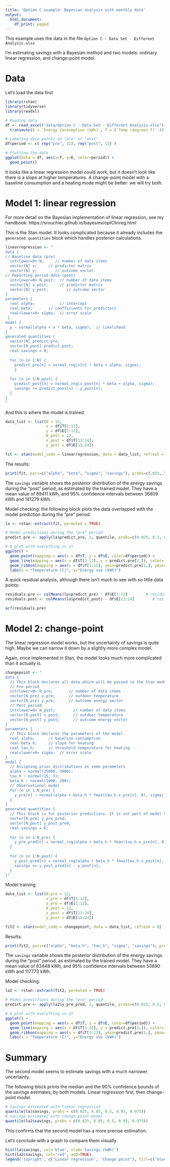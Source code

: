 ```yaml
---
title: 'Option C example: Bayesian analysis with monthly data'
output:
  html_document:
    df_print: paged
---
```


This example uses the data in the file `Option C - Data Set - Different Analysis.xlsx`

I'm estimating savings with a Bayesian method and two models: ordinary linear regression, and change-point model.

# Data

Let's load the data first

```r
library(rstan)
library(tidyverse)
library(readxl)

# Reading data
df <- read_excel("data/Option C - Data Set - Different Analysis.xlsx") %>%
  transmute(E = `Energy Consumption (kWh)`, T = (`Temp (degrees F)`-32)/1.8)

# Labeling data points as "pre" or "post"
df$period <- c( rep("pre", 12), rep("post", 12) )

# Plotting the data
ggplot(data = df, aes(x=T, y=E, color=period)) +
  geom_point()

```

It looks like a linear regression model could work, but it doesn't look like there is a slope at higher temperatures. A change-point model with a baseline consumption and a heating mode might be better: we will try both.

# Model 1: linear regression

For more detail on the Bayesian implementation of linear regression, see my handbook: https://srouchier.github.io/bayesmv/optClinreg.html

This is the Stan model. It looks complicated because it already includes the `generated quantities` block which handles posterior calculations.

```r
linearregression <- "
data {
// Baseline data (pre)
  int<lower=0> N;     // number of data items
  vector[N] x;     // predictor matrix
  vector[N] y;        // outcome vector
// Reporting period data (post)
  int<lower=0> N_post;  // number of data items
  vector[N] x_post;     // predictor matrix
  vector[N] y_post;        // outcome vector
}
parameters {
  real alpha;           // intercept
  real beta;       // coefficients for predictors
  real<lower=0> sigma;  // error scale
 }
model {
  y ~ normal(alpha + x * beta, sigma);  // likelihood
}
generated quantities {
  vector[N] predict_pre;
  vector[N_post] predict_post;
  real savings = 0;
  
  for (n in 1:N) {
    predict_pre[n] = normal_rng(x[n] * beta + alpha, sigma);
    }
  
  for (n in 1:N_post) {
    predict_post[n] = normal_rng(x_post[n] * beta + alpha, sigma);
    savings += predict_post[n] - y_post[n];
  }
}
"
```


And this is where the model is trained

```r
data_list <- list(N = 12,
                  x = df$T[1:12],
                  y = df$E[1:12],
                  N_post = 12,
                  x_post = df$T[13:24],
                  y_post = df$E[13:24])

fit <- stan(model_code = linearregression, data = data_list, refresh = 0)
```

The results:

```r
print(fit, pars=c("alpha", "beta", "sigma", "savings"), probs=c(.025,.5,.975))
```

The `savings` variable shows the posterior distribution of the energy savings during the "post" period, as estimated by the trained model. They have a mean value of 89411 kWh, and 95% confidence intervals between 36809 kWh and 141279 kWh.

Model checking: the following block plots the data overlapped with the model prediction during the "pre" period.

```r
la <- rstan::extract(fit, permuted = TRUE)

# Model predictions during the "pre" period
predict.pre <- apply(la$predict_pre, 2, quantile, probs=c(0.025, 0.5, 0.975))

# A plot with everything in it
ggplot() +
  geom_point(mapping = aes(x = df$T, y = df$E, color=df$period)) +
  geom_line(mapping = aes(x = df$T[1:12], y = predict.pre[2,]), color='blue') +
  geom_ribbon(mapping = aes(x = df$T[1:12], ymin=predict.pre[1,], ymax=predict.pre[3,]), fill='blue', alpha=0.1)
  labs(x = "Temperature (C)", y="Energy use (kWh)")
```

A quick residual analysis, although there isn't much to see with so little data points:

```r
residuals.pre <- colMeans(la$predict_pre) - df$E[1:12]        # residuals
residuals.post <- colMeans(la$predict_post) - df$E[13:24]        # residuals

acf(residuals.pre)
```

# Model 2: change-point

The linear regression model works, but the uncertainty of savings is quite high. Maybe we can narrow it down by a slightly more complex model.

\begin{align}
y_n & = \alpha + \beta_{h}(\tau_{h}-x_n)^+ + \varepsilon_n (\#eq:cp1) \\
\varepsilon_n & \sim \mathrm{normal}\left(0, \sigma\right) (\#eq:cp2)
\end{align}

Again, once implemented in Stan, the model looks much more complicated than it actually is.

```r
changepoint <- "
data {
  // This block declares all data which will be passed to the Stan model.
  // Pre period
  int<lower=0> N_pre;       // number of data items
  vector[N_pre] x_pre;      // outdoor temperature
  vector[N_pre] y_pre;      // outcome energy vector
  // Post period
  int<lower=0> N_post;        // number of data items
  vector[N_post] x_post;      // outdoor temperature
  vector[N_post] y_post;      // outcome energy vector
}
parameters {
  // This block declares the parameters of the model.
  real alpha;      // baseline consumption
  real beta_h;     // slope for heating
  real tau_h;      // threshold temperature for heating
  real<lower=0> sigma;  // error scale
}
model {
  // Assigning prior distributions on some parameters
  alpha ~ normal(25000, 3000);
  tau_h ~ normal(15, 3);
  beta_h ~ normal(1000, 200);
  // Observational model
  for (n in 1:N_pre) {
    y_pre[n] ~ normal(alpha + beta_h * fmax(tau_h-x_pre[n], 0), sigma);
  }
}
generated quantities {
  // This block is for posterior predictions. It is not part of model training
  vector[N_pre] y_pre_pred;
  vector[N_post] y_post_pred;
  real savings = 0;
  
  for (n in 1:N_pre) {
    y_pre_pred[n] = normal_rng(alpha + beta_h * fmax(tau_h-x_pre[n], 0), sigma);
  }
  
  for (n in 1:N_post) {
    y_post_pred[n] = normal_rng(alpha + beta_h * fmax(tau_h-x_post[n], 0), sigma);
    savings += y_post_pred[n] - y_post[n];
  }
}"
```

Model training:

```r
data_list <- list(N_pre = 12,
                  x_pre = df$T[1:12],
                  y_pre = df$E[1:12],
                  N_post = 12,
                  x_post = df$T[13:24],
                  y_post = df$E[13:24])

fit2 <- stan(model_code = changepoint, data = data_list, refresh = 0)
```

Results:

```r
print(fit2, pars=c("alpha", "beta_h", "tau_h", "sigma", "savings"), probs=c(.025,.5,.975))
```

The `savings` variable shows the posterior distribution of the energy savings during the "post" period, as estimated by the trained model. They have a mean value of 83448 kWh, and 95% confidence intervals between 50890 kWh and 117773 kWh.

Model checking:

```r
la2 <- rstan::extract(fit2, permuted = TRUE)

# Model predictions during the "pre" period
predict.pre <- apply(la2$y_pre_pred, 2, quantile, probs=c(0.025, 0.5, 0.975))

# A plot with everything in it
ggplot() +
  geom_point(mapping = aes(x = df$T, y = df$E, color=df$period)) +
  geom_line(mapping = aes(x = df$T[1:12], y = predict.pre[2,]), color='blue') +
  geom_ribbon(mapping = aes(x = df$T[1:12], ymin=predict.pre[1,], ymax=predict.pre[3,]), fill='blue', alpha=0.1)
  labs(x = "Temperature (C)", y="Energy use (kWh)")
```

# Summary

The second model seems to estimate savings with a much narrower uncertainty.

The following block prints the median and the 90% confidence bounds of the savings estimates, by both models. Linear regression first, then change-point model.

```r
# Savings estimated with linear regression
quantile(la$savings, probs = c(0.025, 0.05, 0.5, 0.95, 0.975))
# Savings estimated with change point model
quantile(la2$savings, probs = c(0.025, 0.05, 0.5, 0.95, 0.975))
```

This confirms that the second model has a more precise estimation.

Let's conclude with a graph to compare them visually.

```r
hist(la$savings, col='blue', xlab='Savings (kWh)')
hist(la2$savings, col='red', add=TRUE)
legend('topright', c('Linear regression', 'Change point'), fill=c('blue', 'red'))
```


